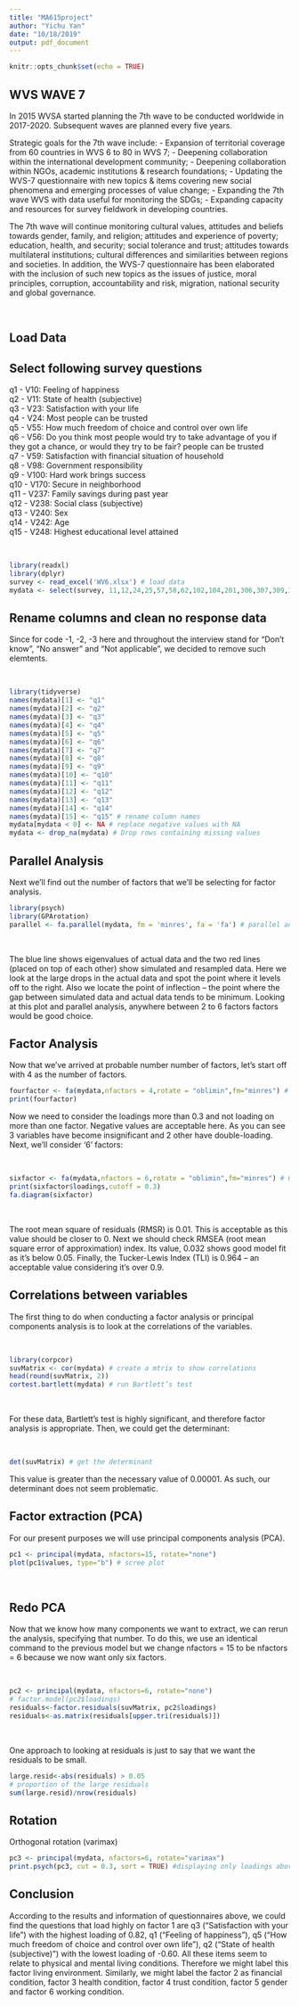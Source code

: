 ```yaml
---
title: "MA615project"
author: "Yichu Yan"
date: "10/18/2019"
output: pdf_document
---
```


```r
knitr::opts_chunk$set(echo = TRUE)
```

## WVS WAVE 7
In 2015 WVSA started planning the 7th wave to be conducted worldwide in 2017-2020. Subsequent waves are planned every five years.

Strategic goals for the 7th wave include:
- Expansion of territorial coverage from 60 countries in WVS 6 to 80 in WVS 7;
- Deepening collaboration within the international development community;
- Deepening collaboration within NGOs, academic institutions & research foundations;
- Updating the WVS-7 questionnaire with new topics & items covering new social phenomena and emerging processes of value change;
- Expanding the 7th wave WVS with data useful for monitoring the SDGs;
- Expanding capacity and resources for survey fieldwork in developing countries.

The 7th wave will continue monitoring cultural values, attitudes and beliefs towards gender, family, and religion; attitudes and experience of poverty; education, health, and security; social tolerance and trust; attitudes towards multilateral institutions; cultural differences and similarities between regions and societies. In addition, the WVS-7 questionnaire has been elaborated with the inclusion of such new topics as the issues of justice, moral principles, corruption, accountability and risk, migration, national security and global governance.  

&nbsp;
&nbsp;


## Load Data
## Select following survey questions
q1 - V10: Feeling of happiness  
q2 - V11: State of health (subjective)  
q3 - V23: Satisfaction with your life  
q4 - V24: Most people can be trusted  
q5 - V55: How much freedom of choice and control over own life  
q6 - V56: Do you think most people would try to take advantage of you if they got a chance, or would they try to be fair? people can be trusted  
q7 - V59: Satisfaction with financial situation of household  
q8 - V98: Government responsibility  
q9 - V100: Hard work brings success  
q10 - V170: Secure in neighborhood  
q11 - V237: Family savings during past year  
q12 - V238: Social class (subjective)  
q13 - V240: Sex  
q14 - V242: Age  
q15 - V248: Highest educational level attained  

&nbsp;
&nbsp;
&nbsp;

```r
library(readxl)
library(dplyr)
survey <- read_excel('WV6.xlsx') # load data
mydata <- select(survey, 11,12,24,25,57,58,62,102,104,201,306,307,309,311,319) # select questions
```


\newpage

## Rename columns and clean no response data
Since for code -1, -2, -3 here and throughout the interview stand for "Don’t know", "No answer" and "Not applicable", we decided to remove such elemtents.

&nbsp;
&nbsp;

```r
library(tidyverse)
names(mydata)[1] <- "q1"
names(mydata)[2] <- "q2"
names(mydata)[3] <- "q3"
names(mydata)[4] <- "q4"
names(mydata)[5] <- "q5"
names(mydata)[6] <- "q6"
names(mydata)[7] <- "q7"
names(mydata)[8] <- "q8"
names(mydata)[9] <- "q9"
names(mydata)[10] <- "q10"
names(mydata)[11] <- "q11"
names(mydata)[12] <- "q12"
names(mydata)[13] <- "q13"
names(mydata)[14] <- "q14"
names(mydata)[15] <- "q15" # rename column names
mydata[mydata < 0] <- NA # replace negative values with NA
mydata <- drop_na(mydata) # Drop rows containing missing values
```



\newpage

## Parallel Analysis
Next we’ll find out the number of factors that we’ll be selecting for factor analysis.

```r
library(psych) 
library(GPArotation)
parallel <- fa.parallel(mydata, fm = 'minres', fa = 'fa') # parallel analysis
```

&nbsp;
&nbsp;

The blue line shows eigenvalues of actual data and the two red lines (placed on top of each other) show simulated and resampled data. Here we look at the large drops in the actual data and spot the point where it levels off to the right. Also we locate the point of inflection – the point where the gap between simulated data and actual data tends to be minimum.
Looking at this plot and parallel analysis, anywhere between 2 to 6 factors factors would be good choice.


\newpage

## Factor Analysis
Now that we’ve arrived at probable number number of factors, let’s start off with 4 as the number of factors.

```r
fourfactor <- fa(mydata,nfactors = 4,rotate = "oblimin",fm="minres") # 4 factor analysis
print(fourfactor)
```



\newpage

Now we need to consider the loadings more than 0.3 and not loading on more than one factor. Negative values are acceptable here. 
As you can see 3 variables have become insignificant and 2 other have double-loading. Next, we’ll consider ‘6’ factors:

&nbsp;
&nbsp;

```r
sixfactor <- fa(mydata,nfactors = 6,rotate = "oblimin",fm="minres") # 6 factor analysis
print(sixfactor$loadings,cutoff = 0.3)
fa.diagram(sixfactor)
```

&nbsp;
&nbsp;

The root mean square of residuals (RMSR) is 0.01. This is acceptable as this value should be closer to 0. Next we should check RMSEA (root mean square error of approximation) index. Its value, 0.032 shows good model fit as it’s below 0.05. Finally, the Tucker-Lewis Index (TLI) is 0.964 – an acceptable value considering it’s over 0.9.




\newpage

## Correlations between variables
The first thing to do when conducting a factor analysis or principal components analysis is to look at the correlations of the variables.

&nbsp;
&nbsp;

```r
library(corpcor)
suvMatrix <- cor(mydata) # create a mtrix to show correlations
head(round(suvMatrix, 2))
cortest.bartlett(mydata) # run Bartlett’s test
```

&nbsp;
&nbsp;

For these data, Bartlett’s test is highly significant, and therefore factor analysis is appropriate.
Then, we could get the determinant:

&nbsp;
&nbsp;

```r
det(suvMatrix) # get the determinant
```
This value is greater than the necessary value of 0.00001. As such, our determinant does not seem problematic.



\newpage


## Factor extraction (PCA)
For our present purposes we will use principal components analysis (PCA).

```r
pc1 <- principal(mydata, nfactors=15, rotate="none")
plot(pc1$values, type="b") # scree plot
```

&nbsp;
&nbsp;
&nbsp;

## Redo PCA
Now that we know how many components we want to extract, we can rerun the analysis, specifying that number. To do this, we use an identical command to the previous model but we change nfactors = 15 to be nfactors = 6 because we now want only six factors.

&nbsp;
&nbsp;

```r
pc2 <- principal(mydata, nfactors=6, rotate="none")
# factor.model(pc2$loadings)
residuals<-factor.residuals(suvMatrix, pc2$loadings)
residuals<-as.matrix(residuals[upper.tri(residuals)])
```

&nbsp;
&nbsp;

One approach to looking at residuals is just to say that we want the residuals to be small.

```r
large.resid<-abs(residuals) > 0.05
# proportion of the large residuals
sum(large.resid)/nrow(residuals)
```


\newpage

## Rotation
Orthogonal rotation (varimax)

```r
pc3 <- principal(mydata, nfactors=6, rotate="varimax")
print.psych(pc3, cut = 0.3, sort = TRUE) #displaying only loadings above .3
```


\newpage

## Conclusion
According to the results and information of questionnaires above, we could find the questions that load highly on factor 1 are q3 (“Satisfaction with your life”) with the highest loading of 0.82, q1 (“Feeling of happiness”), q5 (“How much freedom of choice and control over own life”), q2 (“State of health (subjective)”) with the lowest loading of -0.60. All these items seem to relate to physical and mental living conditions. Therefore we might label this factor living environment. 
Similarly, we might label the factor 2 as financial condition, factor 3 health condition, factor 4 trust condition, factor 5 gender and factor 6 working condition.


